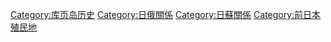 {{catmore}}

[[Category:库页岛历史|Category:库页岛历史]]
[[Category:日俄關係|Category:日俄關係]]
[[Category:日蘇關係|Category:日蘇關係]]
[[Category:前日本殖民地|Category:前日本殖民地]]